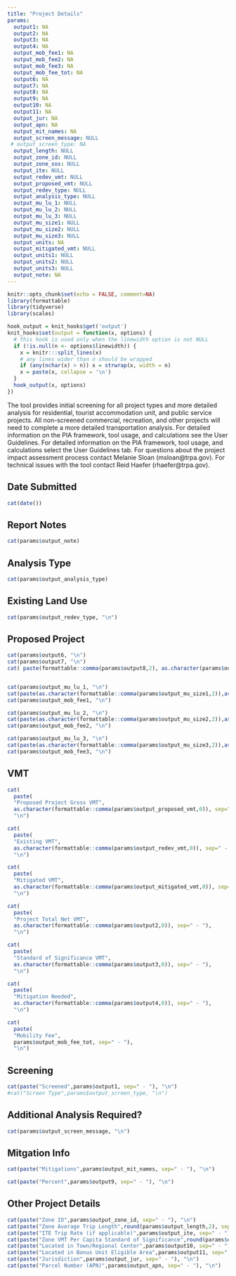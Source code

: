 ```yaml
---
title: "Project Details"
params:
  output1: NA
  output2: NA
  output3: NA
  output4: NA
  output_mob_fee1: NA
  output_mob_fee2: NA
  output_mob_fee3: NA
  output_mob_fee_tot: NA
  output6: NA
  output7: NA
  output8: NA
  output9: NA
  output10: NA
  output11: NA
  output_jur: NA
  output_apn: NA
  output_mit_names: NA
  output_screen_message: NULL
 # output_screen_type: NA
  output_length: NULL
  output_zone_id: NULL
  output_zone_sos: NULL 
  output_ite: NULL
  output_redev_vmt: NULL
  output_proposed_vmt: NULL
  output_redev_type: NULL
  output_analysis_type: NULL
  output_mu_lu_1: NULL
  output_mu_lu_2: NULL
  output_mu_lu_3: NULL
  output_mu_size1: NULL
  output_mu_size2: NULL
  output_mu_size3: NULL
  output_units: NA
  output_mitigated_vmt: NULL
  output_units1: NULL
  output_units2: NULL
  output_units3: NULL
  output_note: NA
---
```


```r
knitr::opts_chunk$set(echo = FALSE, comment=NA)
library(formattable)
library(tidyverse)
library(scales)
```

```r

hook_output = knit_hooks$get('output')
knit_hooks$set(output = function(x, options) {
  # this hook is used only when the linewidth option is not NULL
  if (!is.null(n <- options$linewidth)) {
    x = knitr:::split_lines(x)
    # any lines wider than n should be wrapped
    if (any(nchar(x) > n)) x = strwrap(x, width = n)
    x = paste(x, collapse = '\n')
  }
  hook_output(x, options)
})
```

The tool provides initial screening for all project types and more detailed analysis for residential, tourist accommodation unit, and public service projects.  All non-screened commercial, recreation, and other projects will need to complete a more detailed transportation analysis. For detailed information on the PIA  framework, tool usage, and calculations see the User Guidelines. For detailed information on the PIA  framework, tool usage, and calculations select the User Guidelines tab. For questions about the project impact assessment process contact Melanie Sloan (msloan@trpa.gov). For technical issues with the tool contact Reid Haefer (rhaefer@trpa.gov). 

## Date Submitted

```r
cat(date())
```

## Report Notes

```r
cat(params$output_note)
```

## Analysis Type

```r
cat(params$output_analysis_type)
```

## Existing Land Use

```r
cat(params$output_redev_type, "\n")
```

## Proposed Project

```r
cat(params$output6, "\n")
cat(params$output7, "\n")
cat( paste(formattable::comma(params$output8,2), as.character(params$output_units)) , "\n")


cat(params$output_mu_lu_1, "\n")
cat(paste(as.character(formattable::comma(params$output_mu_size1,2)),as.character(params$output_units1)),"\n")
cat(params$output_mob_fee1, "\n")

cat(params$output_mu_lu_2, "\n")
cat(paste(as.character(formattable::comma(params$output_mu_size2,2)),as.character(params$output_units2)),"\n")
cat(params$output_mob_fee2, "\n")

cat(params$output_mu_lu_3, "\n")
cat(paste(as.character(formattable::comma(params$output_mu_size3,2)),as.character(params$output_units3)),"\n")
cat(params$output_mob_fee3, "\n")

```

## VMT 

```r
cat(
  paste(
  "Proposed Project Gross VMT", 
  as.character(formattable::comma(params$output_proposed_vmt,0)), sep=" - "), 
  "\n")

cat(
  paste(
  "Existing VMT", 
  as.character(formattable::comma(params$output_redev_vmt,0)), sep=" - "), 
  "\n")

cat(
  paste(
  "Mitigated VMT",
  as.character(formattable::comma(params$output_mitigated_vmt,0)), sep=" - "),
  "\n")

cat(
  paste(
  "Project Total Net VMT", 
  as.character(formattable::comma(params$output2,0)), sep=" - "), 
  "\n")

cat(
  paste(
  "Standard of Significance VMT", 
  as.character(formattable::comma(params$output3,0)), sep=" - "), 
  "\n")

cat(
  paste(
  "Mitigation Needed", 
  as.character(formattable::comma(params$output4,0)), sep=" - "), 
  "\n")

cat(
  paste(
  "Mobility Fee", 
  params$output_mob_fee_tot, sep=" - "), 
  "\n")


```

## Screening

```r
cat(paste("Screened",params$output1, sep=" - "), "\n")
#cat("Screen Type",params$output_screen_type, "\n")
```

## Additional Analysis Required?

```r
cat(params$output_screen_message, "\n")
```

## Mitgation Info

```r

cat(paste("Mitigations",params$output_mit_names, sep=" - "), "\n")

cat(paste("Percent",params$output9, sep=" - "), "\n")
```

## Other Project Details

```r
cat(paste("Zone ID",params$output_zone_id, sep=" - "), "\n")
cat(paste("Zone Average Trip Length",round(params$output_length,2), sep=" - "), "\n")
cat(paste("ITE Trip Rate (if applicable)",params$output_ite, sep=" - "), "\n")
cat(paste("Zone VMT Per Capita Standard of Significance",round(params$output_zone_sos,2), sep=" - "), "\n")
cat(paste("Located in Town/Regional Center",params$output10, sep=" - "), "\n")
cat(paste("Located in Bonus Unit Eligible Area",params$output11, sep=" - "), "\n")
cat(paste("Jurisdiction",params$output_jur, sep=" - "), "\n")
cat(paste("Parcel Number (APN)",params$output_apn, sep=" - "), "\n")
```





